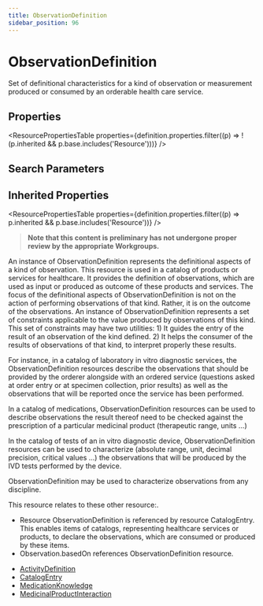 ```yaml
---
title: ObservationDefinition
sidebar_position: 96
---
```



# ObservationDefinition

Set of definitional characteristics for a kind of observation or measurement produced or consumed by an orderable health care service.

<Tabs queryString="section">
  <TabItem value="schema" label="Schema" default>

## Properties

<ResourcePropertiesTable
  properties={definition.properties.filter((p) => !(p.inherited && p.base.includes('Resource')))}
/>

## Search Parameters

<SearchParamsTable searchParams={definition.searchParameters} />

## Inherited Properties

<ResourcePropertiesTable properties={definition.properties.filter((p) => p.inherited && p.base.includes('Resource'))} />

  </TabItem>
  <TabItem value="usage" label="Usage">
<div> <a name="bnc"> </a> <blockquote class="stu-note">   <a name="dstu"></a> <strong>Note that this content is preliminary has not undergone proper review by the appropriate Workgroups.</strong> </blockquote> <p> An instance of <Link to="/docs/api/fhir/resources/observationdefinition">ObservationDefinition</Link> represents the definitional aspects of a kind of observation. This resource is used in a catalog of products or services for healthcare. It provides the definition of observations, which are used as input or produced as outcome of these products and services. The focus of the definitional aspects of <Link to="/docs/api/fhir/resources/observationdefinition">ObservationDefinition</Link> is not on the action of performing observations of that kind. Rather, it is on the outcome of the observations. An instance of <Link to="/docs/api/fhir/resources/observationdefinition">ObservationDefinition</Link> represents a set of constraints applicable to the value produced by observations of this kind. This set of constraints may have two utilities: 1) It guides the entry of the result of an observation of the kind defined. 2) It helps the consumer of the results of observations of that kind, to interpret properly these results. </p> <p> For instance, in a catalog of laboratory in vitro diagnostic services, the <Link to="/docs/api/fhir/resources/observationdefinition">ObservationDefinition</Link> resources describe the observations that should be provided by the orderer alongside with an ordered service (questions asked at order entry or at specimen collection, prior results) as well as the observations that will be reported once the service has been performed. </p> <p> In a catalog of medications, <Link to="/docs/api/fhir/resources/observationdefinition">ObservationDefinition</Link> resources can be used to describe observations the result thereof need to be checked against the prescription of a particular medicinal product (therapeutic range, units ...) </p> <p> In the catalog of tests of an in vitro diagnostic device, <Link to="/docs/api/fhir/resources/observationdefinition">ObservationDefinition</Link> resources can be used to characterize (absolute range, unit, decimal precision, critical values ...) the observations that will be produced by the IVD tests performed by the device. </p> <p> <Link to="/docs/api/fhir/resources/observationdefinition">ObservationDefinition</Link> may be used to characterize observations from any discipline. </p> </div>
  </TabItem>
  <TabItem value="relationships" label="Relationships">
<div> <p> This resource relates to these other resource:. </p>  <ul> <li>Resource <Link to="/docs/api/fhir/resources/observationdefinition">ObservationDefinition</Link> is referenced by resource <Link to="/docs/api/fhir/resources/catalogentry">CatalogEntry</Link>. This enables items of catalogs, representing healthcare services or products, to declare the observations, which are consumed or produced by these items.</li> <li>Observation.basedOn references <Link to="/docs/api/fhir/resources/observationdefinition">ObservationDefinition</Link> resource.</li> </ul> </div>
  </TabItem>

  <TabItem value="referencedBy" label="Referenced By">
<ul><li><a href="/docs/api/fhir/resources/activitydefinition">ActivityDefinition</a></li>
<li><a href="/docs/api/fhir/resources/catalogentry">CatalogEntry</a></li>
<li><a href="/docs/api/fhir/resources/medicationknowledge">MedicationKnowledge</a></li>
<li><a href="/docs/api/fhir/resources/medicinalproductinteraction">MedicinalProductInteraction</a></li></ul>
  </TabItem>
</Tabs>
